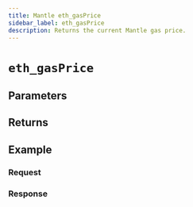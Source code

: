 ```yaml
---
title: Mantle eth_gasPrice
sidebar_label: eth_gasPrice
description: Returns the current Mantle gas price.
---
```




# `eth_gasPrice`

<Description />

## Parameters


<Params />

## Returns


<Returns />

## Example


<Example />

### Request


<Request />

### Response


<Response />
